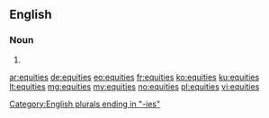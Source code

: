 ==English==

===Noun===
{{head|en|plural}}

# {{plural of|equity|lang=en|nocat=1}}

[[Category:English plurals ending in "-ies"]]

[[ar:equities]]
[[de:equities]]
[[eo:equities]]
[[fr:equities]]
[[ko:equities]]
[[ku:equities]]
[[lt:equities]]
[[mg:equities]]
[[my:equities]]
[[no:equities]]
[[pl:equities]]
[[vi:equities]]